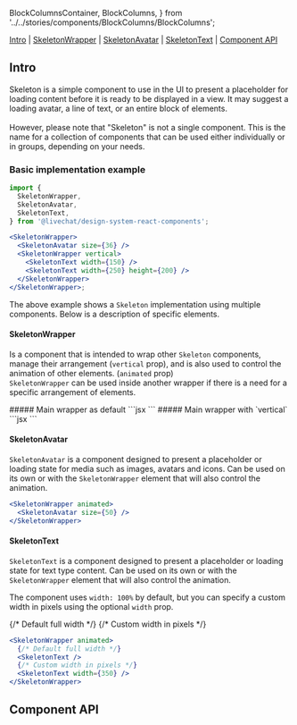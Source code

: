   BlockColumnsContainer,
  BlockColumns,
} from '../../stories/components/BlockColumns/BlockColumns';

<Meta of={SkeletonStories} />

<Title>Skeleton</Title>

[Intro](#Intro) | [SkeletonWrapper](#SkeletonWrapper) | [SkeletonAvatar](#SkeletonAvatar) | [SkeletonText](#SkeletonText) | [Component API](#ComponentAPI)

## Intro <a id="Intro" />

Skeleton is a simple component to use in the UI to present a placeholder for loading content before it is ready to be displayed in a view. It may suggest a loading avatar, a line of text, or an entire block of elements. <br /><br />
However, please note that "Skeleton" is not a single component. This is the name for a collection of components that can be used either individually or in groups, depending on your needs.

### Basic implementation example

<Canvas withSource="none">
  <SkeletonWrapper>
    <SkeletonAvatar size={36} />
    <SkeletonWrapper vertical>
      <SkeletonText width={150} />
      <SkeletonText width={250} height={200} />
    </SkeletonWrapper>
  </SkeletonWrapper>
</Canvas>

```jsx
import {
  SkeletonWrapper,
  SkeletonAvatar,
  SkeletonText,
} from '@livechat/design-system-react-components';

<SkeletonWrapper>
  <SkeletonAvatar size={36} />
  <SkeletonWrapper vertical>
    <SkeletonText width={150} />
    <SkeletonText width={250} height={200} />
  </SkeletonWrapper>
</SkeletonWrapper>;
```

The above example shows a `Skeleton` implementation using multiple components. Below is a description of specific elements.

#### SkeletonWrapper <a id="SkeletonWrapper" />

Is a component that is intended to wrap other `Skeleton` components, manage their arrangement (`vertical` prop), and is also used to control the animation of other elements. (`animated` prop) <br />
`SkeletonWrapper` can be used inside another wrapper if there is a need for a specific arrangement of elements.

<BlockColumnsContainer>
  <BlockColumns>
    ##### Main wrapper as default
    <Canvas withSource="none">
      <SkeletonWrapper>
        <SkeletonWrapper vertical>
          <SkeletonText width={200} />
          <SkeletonText width={200} />
        </SkeletonWrapper>
        <SkeletonWrapper>
          <SkeletonText width={80} />
          <SkeletonText width={80} />
        </SkeletonWrapper>
      </SkeletonWrapper>
    </Canvas>
    ```jsx
    <SkeletonWrapper>
      <SkeletonWrapper vertical>
        <SkeletonText width={200} />
        <SkeletonText width={200} />
      </SkeletonWrapper>
      <SkeletonWrapper>
        <SkeletonText width={80} />
        <SkeletonText width={80} />
      </SkeletonWrapper>
    </SkeletonWrapper>
    ```
  </BlockColumns>
  <BlockColumns>
    ##### Main wrapper with `vertical`
    <Canvas withSource="none">
      <SkeletonWrapper vertical>
        <SkeletonWrapper vertical>
          <SkeletonText width={200} />
          <SkeletonText width={200} />
        </SkeletonWrapper>
        <SkeletonWrapper>
          <SkeletonText width={80} />
          <SkeletonText width={80} />
        </SkeletonWrapper>
      </SkeletonWrapper>
    </Canvas>
    ```jsx
    <SkeletonWrapper vertical>
      <SkeletonWrapper vertical>
        <SkeletonText width={200} />
        <SkeletonText width={200} />
      </SkeletonWrapper>
      <SkeletonWrapper>
        <SkeletonText width={80} />
        <SkeletonText width={80} />
      </SkeletonWrapper>
    </SkeletonWrapper>
    ```
  </BlockColumns>
</BlockColumnsContainer>

#### SkeletonAvatar <a id="SkeletonAvatar" />

`SkeletonAvatar` is a component designed to present a placeholder or loading state for media such as images, avatars and icons. Can be used on its own or with the `SkeletonWrapper` element that will also control the animation.

<Canvas withSource="none">
  <SkeletonWrapper animated>
    <SkeletonAvatar size={50} />
  </SkeletonWrapper>
</Canvas>

```jsx
<SkeletonWrapper animated>
  <SkeletonAvatar size={50} />
</SkeletonWrapper>
```

#### SkeletonText <a id="SkeletonText" />

`SkeletonText` is a component designed to present a placeholder or loading state for text type content. Can be used on its own or with the `SkeletonWrapper` element that will also control the animation.

The component uses `width: 100%` by default, but you can specify a custom width in pixels using the optional `width` prop.

<Canvas withSource="none">
  <SkeletonWrapper animated>
    {/* Default full width */}
    <SkeletonText />
    {/* Custom width in pixels */}
    <SkeletonText width={350} />
  </SkeletonWrapper>
</Canvas>

```jsx
<SkeletonWrapper animated>
  {/* Default full width */}
  <SkeletonText />
  {/* Custom width in pixels */}
  <SkeletonText width={350} />
</SkeletonWrapper>
```

## Component API <a id="ComponentAPI" />

<ArgTypes of={SkeletonStories.Wrapper} sort="requiredFirst" />
